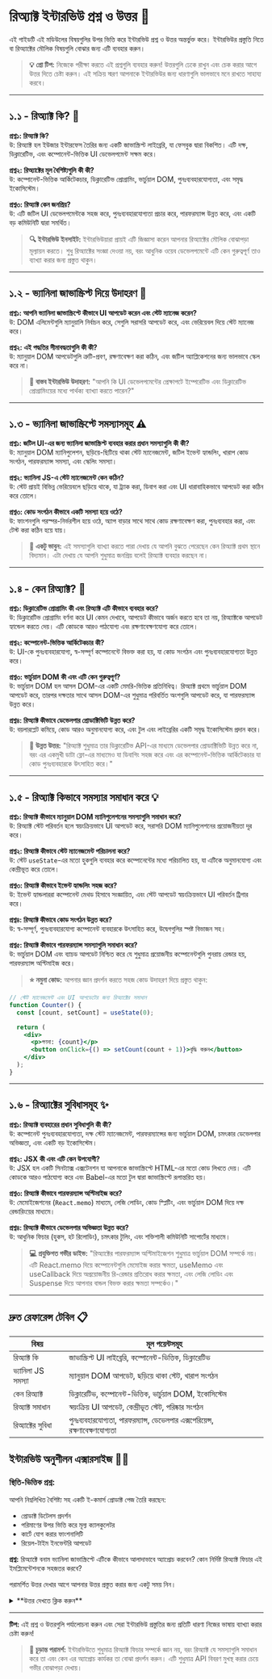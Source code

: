 # রিঅ্যাক্ট ইন্টারভিউ প্রশ্ন ও উত্তর 🎯

এই গাইডটি এই মডিউলের বিষয়গুলির উপর ভিত্তি করে ইন্টারভিউ প্রশ্ন ও উত্তর অন্তর্ভুক্ত করে। ইন্টারভিউর প্রস্তুতি নিতে বা রিঅ্যাক্টের মৌলিক বিষয়গুলি বোঝার জন্য এটি ব্যবহার করুন।

> **💡 প্রো টিপ:** নিজেকে পরীক্ষা করতে এই প্রশ্নগুলি ব্যবহার করুন! উত্তরগুলি ঢেকে রাখুন এবং চেক করার আগে উত্তর দিতে চেষ্টা করুন। এই সক্রিয় স্মরণ আপনাকে ইন্টারভিউর জন্য ধারণাগুলি ভালভাবে মনে রাখতে সাহায্য করবে।

---

## ১.১ - রিঅ্যাক্ট কি? 🧩

<div style={{ background: 'rgba(0, 100, 200, 0.15)', padding: '15px', borderRadius: '5px', marginBottom: '20px', border: '1px solid rgba(0, 100, 200, 0.3)', color: 'inherit' }}>

**প্রশ্ন১: রিঅ্যাক্ট কি?**  
উ: রিঅ্যাক্ট হল ইউজার ইন্টারফেস তৈরির জন্য একটি জাভাস্ক্রিপ্ট লাইব্রেরি, যা ফেসবুক দ্বারা বিকশিত। এটি দক্ষ, ডিক্লারেটিভ, এবং কম্পোনেন্ট-ভিত্তিক UI ডেভেলপমেন্ট সক্ষম করে।

**প্রশ্ন২: রিঅ্যাক্টের মূল বৈশিষ্ট্যগুলি কী কী?**  
উ: কম্পোনেন্ট-ভিত্তিক আর্কিটেকচার, ডিক্লারেটিভ প্রোগ্রামিং, ভার্চুয়াল DOM, পুনঃব্যবহারযোগ্যতা, এবং সমৃদ্ধ ইকোসিস্টেম।

**প্রশ্ন৩: রিঅ্যাক্ট কেন জনপ্রিয়?**  
উ: এটি জটিল UI ডেভেলপমেন্টকে সহজ করে, পুনঃব্যবহারযোগ্যতা প্রচার করে, পারফরম্যান্স উন্নত করে, এবং একটি বড় কমিউনিটি দ্বারা সমর্থিত।

</div>

> **🔍 ইন্টারভিউ ইনসাইট:** ইন্টারভিউয়ারা প্রায়ই এটি জিজ্ঞাসা করেন আপনার রিঅ্যাক্টের মৌলিক বোঝাপড়া মূল্যায়ন করতে। শুধু রিঅ্যাক্টের সংজ্ঞা দেওয়া নয়, বরং আধুনিক ওয়েব ডেভেলপমেন্টে এটি কেন গুরুত্বপূর্ণ তাও ব্যাখ্যা করার জন্য প্রস্তুত থাকুন।

---

## ১.২ - ভ্যানিলা জাভাস্ক্রিপ্ট দিয়ে উদাহরণ 🍦

<div style={{ background: 'rgba(230, 150, 70, 0.15)', padding: '15px', borderRadius: '5px', marginBottom: '20px', border: '1px solid rgba(230, 150, 70, 0.3)', color: 'inherit' }}>

**প্রশ্ন১: আপনি ভ্যানিলা জাভাস্ক্রিপ্টে কীভাবে UI আপডেট করেন এবং স্টেট ম্যানেজ করেন?**  
উ: DOM এলিমেন্টগুলি ম্যানুয়ালি নির্বাচন করে, সেগুলি সরাসরি আপডেট করে, এবং ভেরিয়েবল দিয়ে স্টেট ম্যানেজ করে।

**প্রশ্ন২: এই পদ্ধতির সীমাবদ্ধতাগুলি কী কী?**  
উ: ম্যানুয়াল DOM আপডেটগুলি ত্রুটি-প্রবণ, রক্ষণাবেক্ষণ করা কঠিন, এবং জটিল অ্যাপ্লিকেশনের জন্য ভালভাবে স্কেল করে না।

</div>

> **💼 বাস্তব ইন্টারভিউ উদাহরণ:** "আপনি কি UI ডেভেলপমেন্টের প্রেক্ষাপটে ইম্পেরেটিভ এবং ডিক্লারেটিভ প্রোগ্রামিংয়ের মধ্যে পার্থক্য ব্যাখ্যা করতে পারেন?"

---

## ১.৩ - ভ্যানিলা জাভাস্ক্রিপ্টে সমস্যাসমূহ ⚠️

<div style={{ background: 'rgba(220, 50, 50, 0.15)', padding: '15px', borderRadius: '5px', marginBottom: '20px', border: '1px solid rgba(220, 50, 50, 0.3)', color: 'inherit' }}>

**প্রশ্ন১: জটিল UI-এর জন্য ভ্যানিলা জাভাস্ক্রিপ্ট ব্যবহার করার প্রধান সমস্যাগুলি কী কী?**  
উ: ম্যানুয়াল DOM ম্যানিপুলেশন, ছড়িয়ে-ছিটিয়ে থাকা স্টেট ম্যানেজমেন্ট, জটিল ইভেন্ট হ্যান্ডলিং, খারাপ কোড সংগঠন, পারফরম্যান্স সমস্যা, এবং স্কেলিং সমস্যা।

**প্রশ্ন২: ভ্যানিলা JS-এ স্টেট ম্যানেজমেন্ট কেন কঠিন?**  
উ: স্টেট প্রায়ই বিভিন্ন ভেরিয়েবলে ছড়িয়ে থাকে, যা ট্র্যাক করা, ডিবাগ করা এবং UI ধারাবাহিকভাবে আপডেট করা কঠিন করে তোলে।

**প্রশ্ন৩: কোড সংগঠন কীভাবে একটি সমস্যা হয়ে ওঠে?**  
উ: ফাংশনগুলি পরস্পর-নির্ভরশীল হয়ে ওঠে, অ্যাপ বাড়ার সাথে সাথে কোড রক্ষণাবেক্ষণ করা, পুনঃব্যবহার করা, এবং টেস্ট করা কঠিন হয়ে যায়।

</div>

> **🧠 একটু ভাবুন:** এই সমস্যাগুলি ব্যাখ্যা করতে পারা দেখায় যে আপনি বুঝতে পেরেছেন কেন রিঅ্যাক্ট প্রথম স্থানে বিদ্যমান। এটা দেখায় যে আপনি শুধুমাত্র জনপ্রিয় বলেই রিঅ্যাক্ট ব্যবহার করছেন না।

---

## ১.৪ - কেন রিঅ্যাক্ট? 🚀

<div style={{ background: 'rgba(50, 180, 50, 0.15)', padding: '15px', borderRadius: '5px', marginBottom: '20px', border: '1px solid rgba(50, 180, 50, 0.3)', color: 'inherit' }}>

**প্রশ্ন১: ডিক্লারেটিভ প্রোগ্রামিং কী এবং রিঅ্যাক্ট এটি কীভাবে ব্যবহার করে?**  
উ: ডিক্লারেটিভ প্রোগ্রামিং বর্ণনা করে UI কেমন দেখাবে, আপডেট কীভাবে অর্জন করতে হবে তা নয়, রিঅ্যাক্টকে আপডেট হ্যান্ডেল করতে দেয়। এটি কোডকে আরও পাঠযোগ্য এবং রক্ষণাবেক্ষণযোগ্য করে তোলে।

**প্রশ্ন২: কম্পোনেন্ট-ভিত্তিক আর্কিটেকচার কী?**  
উ: UI-কে পুনঃব্যবহারযোগ্য, স্ব-সম্পূর্ণ কম্পোনেন্টে বিভক্ত করা হয়, যা কোড সংগঠন এবং পুনঃব্যবহারযোগ্যতা উন্নত করে।

**প্রশ্ন৩: ভার্চুয়াল DOM কী এবং এটি কেন গুরুত্বপূর্ণ?**  
উ: ভার্চুয়াল DOM হল আসল DOM-এর একটি মেমরি-ভিত্তিক প্রতিনিধিত্ব। রিঅ্যাক্ট প্রথমে ভার্চুয়াল DOM আপডেট করে, তারপর দক্ষতার সাথে আসল DOM-এর শুধুমাত্র পরিবর্তিত অংশগুলি আপডেট করে, যা পারফরম্যান্স উন্নত করে।

**প্রশ্ন৪: রিঅ্যাক্ট কীভাবে ডেভেলপার প্রোডাক্টিভিটি উন্নত করে?**  
উ: বয়লারপ্লেট কমিয়ে, কোড আরও অনুমানযোগ্য করে, এবং টুল এবং লাইব্রেরির একটি সমৃদ্ধ ইকোসিস্টেম প্রদান করে।

</div>

> **🎯 উন্নত উত্তর:** "রিঅ্যাক্ট শুধুমাত্র তার ডিক্লারেটিভ API-এর মাধ্যমে ডেভেলপার প্রোডাক্টিভিটি উন্নত করে না, বরং এর একমুখী ডাটা ফ্লো-এর মাধ্যমেও যা ডিবাগিং সহজ করে এবং এর কম্পোনেন্ট-ভিত্তিক আর্কিটেকচার যা কোড পুনঃব্যবহারকে উৎসাহিত করে।"

---

## ১.৫ - রিঅ্যাক্ট কিভাবে সমস্যার সমাধান করে 💡

<div style={{ background: 'rgba(100, 100, 200, 0.15)', padding: '15px', borderRadius: '5px', marginBottom: '20px', border: '1px solid rgba(100, 100, 200, 0.3)', color: 'inherit' }}>

**প্রশ্ন১: রিঅ্যাক্ট কীভাবে ম্যানুয়াল DOM ম্যানিপুলেশনের সমস্যাগুলি সমাধান করে?**  
উ: রিঅ্যাক্ট স্টেট পরিবর্তন হলে স্বয়ংক্রিয়ভাবে UI আপডেট করে, সরাসরি DOM ম্যানিপুলেশনের প্রয়োজনীয়তা দূর করে।

**প্রশ্ন২: রিঅ্যাক্ট কীভাবে স্টেট ম্যানেজমেন্ট পরিচালনা করে?**  
উ: স্টেট `useState`-এর মতো হুকগুলি ব্যবহার করে কম্পোনেন্টের মধ্যে পরিচালিত হয়, যা এটিকে অনুমানযোগ্য এবং কেন্দ্রীভূত করে তোলে।

**প্রশ্ন৩: রিঅ্যাক্ট কীভাবে ইভেন্ট হ্যান্ডলিং সহজ করে?**  
উ: ইভেন্ট হ্যান্ডলাররা কম্পোনেন্ট মেথড হিসাবে সংজ্ঞায়িত, এবং স্টেট আপডেট স্বয়ংক্রিয়ভাবে UI পরিবর্তন ট্রিগার করে।

**প্রশ্ন৪: রিঅ্যাক্ট কীভাবে কোড সংগঠন উন্নত করে?**  
উ: স্ব-সম্পূর্ণ, পুনঃব্যবহারযোগ্য কম্পোনেন্ট ব্যবহারকে উৎসাহিত করে, উদ্বেগগুলির স্পষ্ট বিভাজন সহ।

**প্রশ্ন৫: রিঅ্যাক্ট কীভাবে পারফরম্যান্স সমস্যাগুলি সমাধান করে?**  
উ: ভার্চুয়াল DOM এবং ব্যাচড আপডেট নিশ্চিত করে যে শুধুমাত্র প্রয়োজনীয় কম্পোনেন্টগুলি পুনরায় রেন্ডার হয়, পারফরম্যান্স অপ্টিমাইজ করে।

</div>

> **⭐ নমুনা কোড:** আপনার জ্ঞান প্রদর্শন করতে সহজ কোড উদাহরণ দিয়ে প্রস্তুত থাকুন:

```jsx
// স্টেট ম্যানেজমেন্ট এবং UI আপডেটের জন্য রিঅ্যাক্টের সমাধান
function Counter() {
  const [count, setCount] = useState(0);

  return (
    <div>
      <p>গণনা: {count}</p>
      <button onClick={() => setCount(count + 1)}>বৃদ্ধি করুন</button>
    </div>
  );
}
```

---

## ১.৬ - রিঅ্যাক্টের সুবিধাসমূহ ✨

<div style={{ background: 'rgba(50, 180, 150, 0.15)', padding: '15px', borderRadius: '5px', marginBottom: '20px', border: '1px solid rgba(50, 180, 150, 0.3)', color: 'inherit' }}>

**প্রশ্ন১: রিঅ্যাক্ট ব্যবহারের প্রধান সুবিধাগুলি কী কী?**  
উ: কম্পোনেন্ট পুনঃব্যবহারযোগ্যতা, দক্ষ স্টেট ম্যানেজমেন্ট, পারফরম্যান্সের জন্য ভার্চুয়াল DOM, চমৎকার ডেভেলপার অভিজ্ঞতা, এবং একটি বড় ইকোসিস্টেম।

**প্রশ্ন২: JSX কী এবং এটি কেন উপযোগী?**  
উ: JSX হল একটি সিনট্যাক্স এক্সটেনশন যা আপনাকে জাভাস্ক্রিপ্টে HTML-এর মতো কোড লিখতে দেয়। এটি কোডকে আরও পাঠযোগ্য করে এবং Babel-এর মতো টুল দ্বারা জাভাস্ক্রিপ্টে রূপান্তরিত হয়।

**প্রশ্ন৩: রিঅ্যাক্ট কীভাবে পারফরম্যান্স অপ্টিমাইজ করে?**  
উ: মেমোইজেশনের (`React.memo`) মাধ্যমে, লেজি লোডিং, কোড স্প্লিটিং, এবং ভার্চুয়াল DOM দিয়ে দক্ষ রেন্ডারিংয়ের মাধ্যমে।

**প্রশ্ন৪: রিঅ্যাক্ট কীভাবে ডেভেলপার অভিজ্ঞতা উন্নত করে?**  
উ: আধুনিক ফিচার (হুকস, হট রিলোডিং), চমৎকার টুলিং, এবং শক্তিশালী কমিউনিটি সাপোর্টের মাধ্যমে।

</div>

> **💻 প্রযুক্তিগত গভীর ডাইভ:** "রিঅ্যাক্টের পারফরম্যান্স অপ্টিমাইজেশন শুধুমাত্র ভার্চুয়াল DOM সম্পর্কে নয়। এটি React.memo দিয়ে কম্পোনেন্টগুলি মেমোইজ করার ক্ষমতা, useMemo এবং useCallback দিয়ে অপ্রয়োজনীয় রি-রেন্ডার প্রতিরোধ করার ক্ষমতা, এবং লেজি লোডিং এবং Suspense দিয়ে আপনার বান্ডল বিভক্ত করার ক্ষমতা সম্পর্কেও।"

---

## দ্রুত রেফারেন্স টেবিল 📋

| বিষয়              | মূল পয়েন্টসমূহ                                                                |
| ------------------ | ------------------------------------------------------------------------------ |
| রিঅ্যাক্ট কি       | জাভাস্ক্রিপ্ট UI লাইব্রেরি, কম্পোনেন্ট-ভিত্তিক, ডিক্লারেটিভ                    |
| ভ্যানিলা JS সমস্যা | ম্যানুয়াল DOM আপডেট, ছড়িয়ে থাকা স্টেট, খারাপ সংগঠন                          |
| কেন রিঅ্যাক্ট      | ডিক্লারেটিভ, কম্পোনেন্ট-ভিত্তিক, ভার্চুয়াল DOM, ইকোসিস্টেম                    |
| রিঅ্যাক্ট সমাধান   | স্বয়ংক্রিয় UI আপডেট, কেন্দ্রীভূত স্টেট, পরিষ্কার সংগঠন                       |
| রিঅ্যাক্টের সুবিধা | পুনঃব্যবহারযোগ্যতা, পারফরম্যান্স, ডেভেলপার এক্সপেরিয়েন্স, রক্ষণাবেক্ষণযোগ্যতা |

## ইন্টারভিউ অনুশীলন এক্সারসাইজ 🏋️‍♂️

<div style={{ background: 'rgba(20, 120, 220, 0.15)', padding: '20px', borderRadius: '5px', marginBottom: '20px', border: '1px solid rgba(20, 120, 220, 0.3)', color: 'inherit' }}>

### স্থিতি-ভিত্তিক প্রশ্ন:

আপনি নিম্নলিখিত বৈশিষ্ট্য সহ একটি ই-কমার্স প্রোডাক্ট পেজ তৈরি করছেন:

- প্রোডাক্ট ডিটেলস প্রদর্শন
- পরিমাণের উপর ভিত্তি করে মূল্য ক্যালকুলেটর
- কার্টে যোগ করার ফাংশনালিটি
- রিয়েল-টাইম ইনভেন্টরি আপডেট

**প্রশ্ন:** রিঅ্যাক্টে বনাম ভ্যানিলা জাভাস্ক্রিপ্টে এটিকে কীভাবে আলাদাভাবে অ্যাপ্রোচ করবেন? কোন নির্দিষ্ট রিঅ্যাক্ট ফিচার এই ইমপ্লিমেন্টেশনকে সহজতর করবে?

পরামর্শিত উত্তর দেখার আগে আপনার উত্তর প্রস্তুত করার জন্য একটু সময় নিন।

<details>
<summary>**উত্তর দেখতে ক্লিক করুন**</summary>

**রিঅ্যাক্ট অ্যাপ্রোচ:**

1. পুনঃব্যবহারযোগ্য কম্পোনেন্ট তৈরি করুন: ProductDetails, QuantitySelector, AddToCartButton
2. পরিমাণ এবং কার্ট স্টেটের জন্য useState ব্যবহার করুন
3. মূল্য গণনার জন্য ডেরাইভড স্টেট তৈরি করুন
4. ইনভেন্টরি চেক করার জন্য useEffect ব্যবহার করুন
5. কম্পোনেন্টগুলির মধ্যে স্টেট শেয়ার করার জন্য কনটেক্সট বা প্রপস ব্যবহার করুন

**ভ্যানিলা JS-এর তুলনায় সুবিধা:**

- পরিমাণ বা ইনভেন্টরি পরিবর্তন হলে ডিক্লারেটিভ UI আপডেট
- অনুরূপ পণ্যের জন্য কম্পোনেন্ট পুনঃব্যবহারযোগ্যতা
- কেন্দ্রীভূত স্টেট ম্যানেজমেন্ট
- ডাটা পরিবর্তন হলে স্বয়ংক্রিয় পুনরায় রেন্ডারিং
- আরও পরিষ্কার ইভেন্ট হ্যান্ডলিং
- আরও ভাল কোড সংগঠন এবং রক্ষণাবেক্ষণ

</details>
</div>

---

**টিপ:** এই প্রশ্ন ও উত্তরগুলি পর্যালোচনা করুন এবং সেরা ইন্টারভিউ প্রস্তুতির জন্য প্রতিটি ধারণা নিজের ভাষায় ব্যাখ্যা করার চেষ্টা করুন!

> **🚀 চূড়ান্ত পরামর্শ:** ইন্টারভিউতে শুধুমাত্র রিঅ্যাক্ট ফিচার সম্পর্কে জ্ঞান নয়, বরং রিঅ্যাক্ট যে সমস্যাগুলি সমাধান করে তা এবং কেন এর অ্যাপ্রোচ কার্যকর তা বোঝা প্রদর্শন করুন। এটি শুধুমাত্র API বিবরণ মুখস্থ করার চেয়ে গভীর বোঝাপড়া দেখায়।
